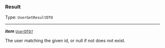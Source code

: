 


### Result

Type: `UserGetResultDTO`

---

***item*** [`UserDTO?`](#userdto)

The user matching the given id, or null if not does not exist.


